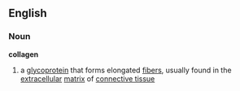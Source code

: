 ==English==
===Noun===
'''collagen'''
#a [[glycoprotein]] that forms elongated [[fiber]]s, usually found in the [[extracellular]] [[matrix]] of [[connective tissue]]